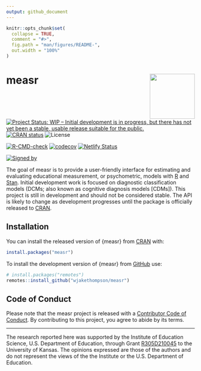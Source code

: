 ```yaml
---
output: github_document
---
```


<!-- README.md is generated from README.Rmd. Please edit that file -->

```r
knitr::opts_chunk$set(
  collapse = TRUE,
  comment = "#>",
  fig.path = "man/figures/README-",
  out.width = "100%"
)
```

# measr <img src="man/figures/logo.png" align = "right" width="120"/>

<!-- badges: start -->
[![Project Status: WIP – Initial development is in progress, but there has not yet been a stable, usable release suitable for the public.](https://www.repostatus.org/badges/latest/wip.svg)](https://www.repostatus.org/#wip)
[![CRAN status](https://www.r-pkg.org/badges/version/measr)](https://CRAN.R-project.org/package=measr)
![License](https://img.shields.io/badge/License-MIT-blue.svg)

[![R-CMD-check](https://github.com/wjakethompson/measr/workflows/R-CMD-check/badge.svg)](https://github.com/wjakethompson/measr/actions)
[![codecov](https://codecov.io/gh/wjakethompson/measr/branch/main/graph/badge.svg?token=TECvfoOYHh)](https://codecov.io/gh/wjakethompson/measr)
[![Netlify Status](https://api.netlify.com/api/v1/badges/b82caf01-0611-4f8b-bbca-5b89b5a80791/deploy-status)](https://app.netlify.com/sites/measr/deploys)

[![Signed
by](https://img.shields.io/badge/Keybase-Verified-brightgreen.svg)](https://keybase.io/wjakethompson)
<!-- badges: end -->

The goal of measr is to provide a user-friendly interface for estimating and evaluating educational measurement, or psychometric, models with [R](https://www.r-project.org/) and [Stan](https://mc-stan.org/).
Initial development work is focused on diagnostic classification models (DCMs; also known as cognitive diagnosis models [CDMs]).
This project is still in development and should not be considered stable.
The API is likely to change as development progresses until the package is officially released to [CRAN](https://cran.r-project.org/).

## Installation

You can install the released version of {measr} from [CRAN](https://cran.r-project.org/) with:

```r
install.packages("measr")
```

To install the development version of {measr} from [GitHub](https://github.com/wjakethompson/measr) use:

``` r
# install.packages("remotes")
remotes::install_github("wjakethompson/measr")
```

## Code of Conduct
  
Please note that the measr project is released with a [Contributor Code of Conduct](https://measr.info/CODE_OF_CONDUCT.html). By contributing to this project, you agree to abide by its terms.

---

The research reported here was supported by the Institute of Education Science, U.S. Department of Education, through Grant [R305D210045](https://ies.ed.gov/funding/grantsearch/details.asp?ID=4546) to the University of Kansas. The opinions expressed are those of the authors and do not represent the views of the the Institute or the U.S. Department of Education.

